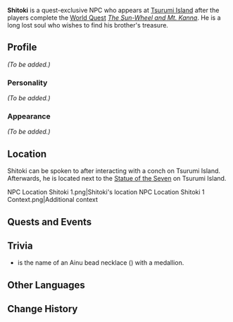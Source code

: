 {{Meta
<!-- Remove this template after adding the missing info -->
|missing_NPC_profile  = yes
}}
{{Character Infobox
|type             = Quest NPC
|deceased         = Past
|image            = NPC Shitoki.png
|region           = Inazuma
}}
'''Shitoki''' is a quest-exclusive NPC who appears at [[Tsurumi Island]] after the players complete the [[World Quest]] ''[[The Sun-Wheel and Mt. Kanna]]''. He is a long lost soul who wishes to find his brother's treasure.

==Profile==
<!-- detailed story/lore information goes here -->
''(To be added.)''

===Personality===
''(To be added.)''

===Appearance===
''(To be added.)''

==Location==
Shitoki can be spoken to after interacting with a conch on Tsurumi Island. Afterwards, he is located next to the [[Statue of the Seven]] on Tsurumi Island.
<gallery>
NPC Location Shitoki 1.png|Shitoki's location
NPC Location Shitoki 1 Context.png|Additional context
</gallery>

==Quests and Events==
{{Quests and Events}}

==Trivia==
* {{Lang|"Shitoki" or "sitoki"|ain=シトキ|ain_rm=sitoki}} is the name of an Ainu bead necklace ({{W|tamasay}}) with a medallion.

==Other Languages==
{{Other Languages
|default_hidden = 1
|en      = Shitoki
|zhs     = 岻伽
|zhs_rm  = Chíjiā{{Assumed}}
|zht     = 岻伽
|zht_rm  = Chíjiā{{Assumed}}
|ja      = シトキ
|ja_rm   = Shitoki
|ko      = 시토키
|ko_rm   = Sitoki
|es      = Shitoki
|fr      = Shitoki
|ru      = Ситоки
|th      = Shitoki
|vi      = Shitoki
|de      = Shitoki
|id      = Shitoki
|pt      = Shitoki
|tr      = Shitoki
|it      = Shitoki
}}

==Change History==
{{Change History|2.2}}
